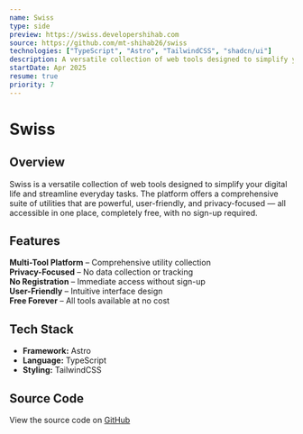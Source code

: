 ```yaml
---
name: Swiss
type: side
preview: https://swiss.developershihab.com
source: https://github.com/mt-shihab26/swiss
technologies: ["TypeScript", "Astro", "TailwindCSS", "shadcn/ui"]
description: A versatile collection of web tools designed to simplify your digital life and help you with everyday tasks. Powerful, user-friendly, and privacy-focused — all in one place, all for free, with no sign-up required.
startDate: Apr 2025
resume: true
priority: 7
---
```


# **Swiss**

## **Overview**

Swiss is a versatile collection of web tools designed to simplify your digital life and streamline everyday tasks. The platform offers a comprehensive suite of utilities that are powerful, user-friendly, and privacy-focused — all accessible in one place, completely free, with no sign-up required.

## **Features**

**Multi-Tool Platform** – Comprehensive utility collection  
**Privacy-Focused** – No data collection or tracking  
**No Registration** – Immediate access without sign-up  
**User-Friendly** – Intuitive interface design  
**Free Forever** – All tools available at no cost

## **Tech Stack**

- **Framework:** Astro
- **Language:** TypeScript
- **Styling:** TailwindCSS

## **Source Code**

View the source code on [GitHub](https://github.com/mt-shihab26/swiss)
